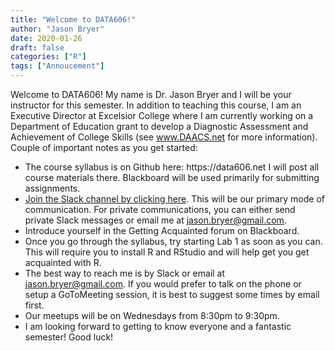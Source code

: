 ```yaml
---
title: "Welcome to DATA606!"
author: "Jason Bryer"
date: 2020-01-26
draft: false
categories: ["R"]
tags: ["Annoucement"]
---
```


Welcome to DATA606! My name is Dr. Jason Bryer and I will be your instructor for this semester. In addition to teaching this course, I am an Executive Director at Excelsior College where I am currently working on a Department of Education grant to develop a Diagnostic Assessment and Achievement of College Skills (see [www.DAACS.net](https://www.DAACS.net) for more information). Couple of important notes as you get started:

* The course syllabus is on Github here: https://data606.net I will post all course materials there. Blackboard will be used primarily for submitting assignments.
* [Join the Slack channel by clicking here](). This will be our primary mode of communication. For private communications, you can either send private Slack messages or email me at [jason.bryer@gmail.com](mailto:jason.bryer@gmail.com).
* Introduce yourself in the Getting Acquainted forum on Blackboard.
* Once you go through the syllabus, try starting Lab 1 as soon as you can. This will require you to install R and RStudio and will help get you get acquainted with R.
* The best way to reach me is by Slack or email at [jason.bryer@gmail.com](mailto:jason.bryer@gmail.com). If you would prefer to talk on the phone or setup a GoToMeeting session, it is best to suggest some times by email first.
* Our meetups will be on Wednesdays from 8:30pm to 9:30pm.
* I am looking forward to getting to know everyone and a fantastic semester! Good luck!


<!-- iframe width="560" height="315" src="https://www.youtube.com/embed/yIyferBnO24" frameborder="0" allow="accelerometer; autoplay; encrypted-media; gyroscope; picture-in-picture" allowfullscreen></iframe -->

<!-- iframe src="/slides/2019-01-24-Intro_to_Course.html#1" width="1024px" height="768px"  frameborder="0" allowfullscreen>
</iframe -->
